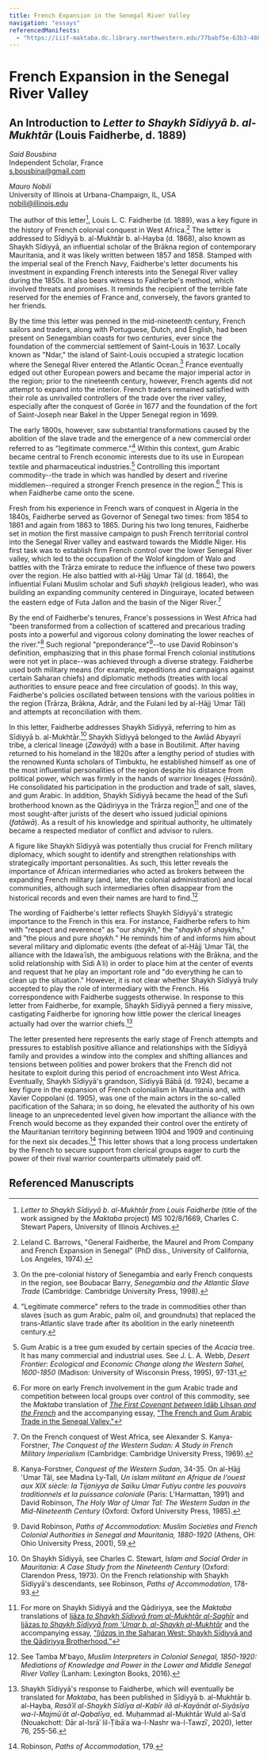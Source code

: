```yaml
---
title: French Expansion in the Senegal River Valley
navigation: "essays"
referencedManifests:
  - "https://iiif-maktaba.dc.library.northwestern.edu/77babf5e-63b3-4887-b19b-247f62c770f8.json"
---
```


# French Expansion in the Senegal River Valley

## An Introduction to *Letter to Shaykh Sīdiyyā b. al-Mukhtār* (Louis Faidherbe, d. 1889)

*Said Bousbina*  
Independent Scholar, France  
s.bousbina@gmail.com 

*Mauro Nobili*  
University of Illinois at Urbana-Champaign, IL, USA  
nobili@illinois.edu  

The author of this letter[^1], Louis L. C. Faidherbe (d. 1889), was a key figure in the history of French colonial conquest in West Africa.[^2] The letter is addressed to Sīdiyyā b. al-Mukhtār b. al-Hayba (d. 1868), also known as Shaykh Sīdiyyā, an influential scholar of the Brākna region of contemporary Mauritania, and it was likely written between 1857 and 1858. Stamped with the imperial seal of the French Navy, Faidherbe's letter documents his investment in expanding French interests into the Senegal River valley during the 1850s. It also bears witness to Faidherbe's method, which involved threats and promises. It reminds the recipient of the terrible fate reserved for the enemies of France and, conversely, the favors granted to her friends.

By the time this letter was penned in the mid-nineteenth century, French sailors and traders, along with Portuguese, Dutch, and English, had been present on Senegambian coasts for two centuries, ever since the foundation of the commercial settlement of Saint-Louis in 1637. Locally known as "Ndar," the island of Saint-Louis occupied a strategic location where the Senegal River entered the Atlantic Ocean.[^3] France eventually edged out other European powers and became the major imperial actor in the region; prior to the nineteenth century, however, French agents did not attempt to expand into the interior. French traders remained satisfied with their role as unrivalled controllers of the trade over the river valley, especially after the conquest of Gorée in 1677 and the foundation of the fort of Saint-Joseph near Bakel in the Upper Senegal region in 1699.

The early 1800s, however, saw substantial transformations caused by the abolition of the slave trade and the emergence of a new commercial order referred to as "legitimate commerce."[^4] Within this context, gum Arabic became central to French economic interests due to its use in European textile and pharmaceutical industries.[^5] Controlling this important commodity--the trade in which was handled by desert and riverine middlemen--required a stronger French presence in the region.[^6] This is when Faidherbe came onto the scene.

Fresh from his experience in French wars of conquest in Algeria in the 1840s, Faidherbe served as Governor of Senegal two times: from 1854 to 1861 and again from 1863 to 1865. During his two long tenures, Faidherbe set in motion the first massive campaign to push French territorial control into the Senegal River valley and eastward towards the Middle Niger. His first task was to establish firm French control over the lower Senegal River valley, which led to the occupation of the Wolof kingdom of Walo and battles with the Trārza emirate to reduce the influence of these two powers over the region. He also battled with al-Ḥājj ʿUmar Tāl (d. 1864), the influential Fulani Muslim scholar and Sufi *shaykh* (religious leader), who was building an expanding community centered in Dinguiraye, located between the eastern edge of Futa Jallon and the basin of the Niger River.[^7]

By the end of Faidherbe's tenures, France's possessions in West Africa had "been transformed from a collection of scattered and precarious trading posts into a powerful and vigorous colony dominating the lower reaches of the river."[^8] Such regional "preponderance"[^9]--to use David Robinson's definition, emphasizing that in this phase formal French colonial institutions were not yet in place--was achieved through a diverse strategy. Faidherbe used both military means (for example, expeditions and campaigns against certain Saharan chiefs) and diplomatic methods (treaties with local authorities to ensure peace and free circulation of goods). In this way, Faidherbe's policies oscillated between tensions with the various polities in the region (Trārza, Brākna, Adrār, and the Fulani led by al-Ḥājj ʿUmar Tāl) and attempts at reconciliation with them.

In this letter, Faidherbe addresses Shaykh Sīdiyyā, referring to him as Sīdiyyā b. al-Mukhtār.[^10] Shaykh Sīdiyyā belonged to the Awlād Abyayrī tribe, a clerical lineage (*Zawāyā*) with a base in Boutilimit. After having returned to his homeland in the 1820s after a lengthy period of studies with the renowned Kunta scholars of Timbuktu, he established himself as one of the most influential personalities of the region despite his distance from political power, which was firmly in the hands of warrior lineages (*Ḥassānī*). He consolidated his participation in the production and trade of salt, slaves, and gum Arabic. In addition, Shaykh Sīdiyyā became the head of the Sufi brotherhood known as the Qādiriyya in the Trārza region[^11] and one of the most sought-after jurists of the desert who issued judicial opinions (*fatāwā*). As a result of his knowledge and spiritual authority, he ultimately became a respected mediator of conflict and advisor to rulers.

A figure like Shaykh Sīdiyyā was potentially thus crucial for French military diplomacy, which sought to identify and strengthen relationships with strategically important personalities. As such, this letter reveals the importance of African intermediaries who acted as brokers between the expanding French military (and, later, the colonial administration) and local communities, although such intermediaries often disappear from the historical records and even their names are hard to find.[^12]

The wording of Faidherbe's letter reflects Shaykh Sīdiyyā's strategic importance to the French in this era. For instance, Faidherbe refers to him with "respect and reverence" as "our *shaykh*," the "*shaykh* of *shaykh*s," and ‟the pious and pure *shaykh.*" He reminds him of and informs him about several military and diplomatic events (the defeat of al-Ḥājj ʿUmar Tāl, the alliance with the Idawaʿīsh, the ambiguous relations with the Brākna, and the solid relationship with Sīdi Aʿli) in order to place him at the center of events and request that he play an important role and "do everything he can to clean up the situation." However, it is not clear whether Shaykh Sīdiyyā truly accepted to play the role of intermediary with the French. His correspondence with Faidherbe suggests otherwise. In response to this letter from Faidherbe, for example, Shaykh Sīdiyyā penned a fiery missive, castigating Faidherbe for ignoring how little power the clerical lineages actually had over the warrior chiefs.[^13]

The letter presented here represents the early stage of French attempts and pressures to establish positive alliance and relationships with the Sīdiyyā family and provides a window into the complex and shifting alliances and tensions between polities and power brokers that the French did not hesitate to exploit during this period of encroachment into West Africa. Eventually, Shaykh Sīdiyyā's grandson, Sīdiyyā Bābā (d. 1924), became a key figure in the expansion of French colonialism in Mauritania and, with Xavier Coppolani (d. 1905), was one of the main actors in the so-called pacification of the Sahara; in so doing, he elevated the authority of his own lineage to an unprecedented level given how important the alliance with the French would become as they expanded their control over the entirety of the Mauritanian territory beginning between 1904 and 1909 and continuing for the next six decades.[^14] This letter shows that a long process undertaken by the French to secure support from clerical groups eager to curb the power of their rival warrior counterparts ultimately paid off.

[^1]: *Letter to Shaykh Sīdiyyā b. al-Mukhtār from Louis Faidherbe* (title of the work assigned by the *Maktaba* project) MS 102/8/1669, Charles C. Stewart Papers, University of Illinois Archives.

[^2]: Leland C. Barrows, "General Faidherbe, the Maurel and Prom Company and French Expansion in Senegal" (PhD diss., University of California, Los Angeles, 1974).

[^3]: On the pre-colonial history of Senegambia and early French conquests in the region, see Boubacar Barry, *Senegambia and the Atlantic Slave Trade* (Cambridge: Cambridge University Press, 1998).

[^4]: "Legitimate commerce" refers to the trade in commodities other than slaves (such as gum Arabic, palm oil, and groundnuts) that replaced the trans-Atlantic slave trade after its abolition in the early nineteenth century.

[^5]: Gum Arabic is a tree gum exuded by certain species of the *Acacia* tree. It has many commercial and industrial uses. See J. L. A. Webb, *Desert Frontier: Ecological and Economic Change along the Western Sahel, 1600-1850* (Madison: University of Wisconsin Press, 1995), 97-131.

[^6]: For more on early French involvement in the gum Arabic trade and competition between local groups over control of this commodity, see the *Maktaba* translation of [*The First Covenant between* Idāb Lihsan *and the French*](https://nulib-ds.github.io/maktaba/works/the-first-covenant-between-idab-lisan-and-the-french-anonymous-c-19th-century) and the accompanying essay, ["The French and Gum Arabic Trade in the Senegal Valley."](https://nulib-ds.github.io/maktaba/essays/the-french-and-gum-arabic-trade-in-the-senegal-valley)

[^7]: On the French conquest of West Africa, see Alexander S. Kanya-Forstner, *The Conquest of the Western Sudan: A Study in French Military Imperialism* (Cambridge: Cambridge University Press, 1969).

[^8]: Kanya-Forstner, *Conquest of the Western Sudan*, 34-35. On al-Ḥājj 'Umar Tāl, see Madina Ly-Tall, *Un islam militant en Afrique de l'ouest aux XIX siècle: la Tijaniyya de Saïku Umar Futiyu contre les pouvoirs traditionnels et la puissance coloniale* (Paris: L'Harmattan, 1991) and David Robinson, *The Holy War of Umar Tal: The Western Sudan in the Mid-Nineteenth Century* (Oxford: Oxford University Press, 1985).

[^9]: David Robinson, *Paths of Accommodation: Muslim Societies and French Colonial Authorities in Senegal and Mauritania, 1880-1920* (Athens, OH: Ohio University Press, 2001), 59.

[^10]: On Shaykh Sīdiyyā, see Charles C. Stewart, *Islam and Social Order in Mauritania: A Case Study from the Nineteenth Century* (Oxford: Clarendon Press, 1973). On the French relationship with Shaykh Sīdiyyā's descendants, see Robinson, *Paths of Accommodation*, 178-93.

[^11]: For more on Shaykh Sīdiyyā and the Qādiriyya, see the *Maktaba* translations of [Ijāza *to Shaykh Sīdiyyā from al-Mukhtār al-Saghīr*](https://nulib-ds.github.io/maktaba/works/ijaza-to-shaykh-sidiyya-from-al-mukhtar-al-saghir-c-1820) and [Ijāzas *to Shaykh Sīdiyyā from 'Umar b. al-Shaykh al-Mukhtār*](https://nulib-ds.github.io/maktaba/works/ijazas-to-shaykh-sidiyya-from-umar-b-al-shaykh-al-mukhtar-al-kunti-c-1820) and the accompanying essay, ["*Ijāza*s in the Saharan West: Shaykh Sīdiyyā and the Qādiriyya Brotherhood."](https://nulib-ds.github.io/maktaba/essays/ijazas-in-the-saharan-west)

[^12]: See Tamba M'bayo, *Muslim Interpreters in Colonial Senegal, 1850-1920: Mediations of Knowledge and Power in the Lower and Middle Senegal River Valley* (Lanham: Lexington Books, 2016).

[^13]: Shaykh Sīdiyyā's response to Faidherbe, which will eventually be translated for *Maktaba*, has been published in Sīdiyyā b. al-Mukhtār b. al-Hayba, *Rasāʾil al-Shaykh Sīdīya al-Kabīr ilā al-Kayānāt al-Siyāsīya wa-l-Majmūʿāt al-Qabalīya*, ed. Muḥammad al-Mukhtār Wuld al-Saʾd (Nouakchott: Dār al-Isrāʾ lil-Ṭibāʿa wa-l-Nashr wa-l-Tawzīʿ, 2020), letter 76, 255-56.

[^14]: Robinson, *Paths of Accommodation*, 179.

## Referenced Manuscripts

<ReferencedItems />

